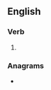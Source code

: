 ==English==

===Verb===
{{head|en|present participle}}

# {{present participle of|repulse|lang=en|nocat=1}}

===Anagrams===
* {{anagrams|en|spigurnel}}